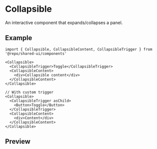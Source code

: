 
<Meta of={Stories} />

# Collapsible

An interactive component that expands/collapses a panel.

## Example

```tsx
import { Collapsible, CollapsibleContent, CollapsibleTrigger } from '@repo/shared-ui/components'

<Collapsible>
  <CollapsibleTrigger>Toggle</CollapsibleTrigger>
  <CollapsibleContent>
    <div>Collapsible content</div>
  </CollapsibleContent>
</Collapsible>

// With custom trigger
<Collapsible>
  <CollapsibleTrigger asChild>
    <Button>Toggle</Button>
  </CollapsibleTrigger>
  <CollapsibleContent>
    <div>Content</div>
  </CollapsibleContent>
</Collapsible>
```

## Preview

<Primary />
